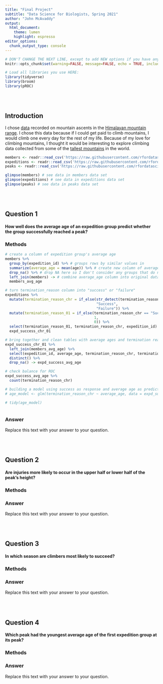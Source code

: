 ```yaml
---
title: "Final Project"
subtitle: "Data Science for Biologists, Spring 2021"
author: "John McAvaddy"
output: 
  html_document:
    theme: lumen
    highlight: espresso
editor_options: 
  chunk_output_type: console
---
```


```r
# DON'T CHANGE THE NEXT LINE, except to add NEW options if you have any.
knitr::opts_chunk$set(warning=FALSE, message=FALSE, echo = TRUE, include = TRUE)

# Load all libraries you use HERE:
library(tidyverse)
library(broom)
library(pROC)
```

<br><br>

## Introduction

I chose [data](https://github.com/rfordatascience/tidytuesday/tree/master/data/2020/2020-09-22) recorded on mountain ascents in the [Himalayan mountain range](https://en.wikipedia.org/wiki/Himalayas). I chose this data because if I could get paid to climb mountains, I would climb one every day for the rest of my life. Because of my love for climbing mountains, I thought it would be interesting to explore climbing data collected from some of the [tallest mountains](https://en.wikipedia.org/wiki/List_of_highest_mountains_on_Earth) in the world. 

```r
members <- readr::read_csv('https://raw.githubusercontent.com/rfordatascience/tidytuesday/master/data/2020/2020-09-22/members.csv')
expeditions <- readr::read_csv('https://raw.githubusercontent.com/rfordatascience/tidytuesday/master/data/2020/2020-09-22/expeditions.csv')
peaks <- readr::read_csv('https://raw.githubusercontent.com/rfordatascience/tidytuesday/master/data/2020/2020-09-22/peaks.csv')

glimpse(members) # see data in members data set
glimpse(expeditions) # see data in expeditions data set
glimpse(peaks) # see data in peaks data set
```

<br><br>

## Question 1

#### How well does the average age of an expedition group predict whether the group successfully reached a peak?

### Methods
```r
# create a column of expedition group's average age
members %>%
  group_by(expedition_id) %>% # groups rows by similar values in
  summarize(average_age = mean(age)) %>% # create new column of average ages of each expedition group
  drop_na() %>% # drop NA here so I don't consider any groups that do not have a "complete" average age
  left_join(members) -> # combine average_age column into original data set
  members_avg_age

# turn termination_reason column into "success" or "failure"
expeditions %>%
  mutate(termination_reason_chr = if_else(str_detect(termination_reason, "Success"),
                                          "Success",
                                          "Failure")) %>%
  mutate(termination_reason_01 = if_else(termination_reason_chr == "Success",
                                         1,
                                         0)) %>%
  select(termination_reason_01, termination_reason_chr, expedition_id) -> 
  expd_success_chr_01

# bring together and clean tables with average ages and termination reasons
expd_success_chr_01 %>%
  left_join(members_avg_age) %>%
  select(expedition_id, average_age, termination_reason_chr, termination_reason_01) %>%
  distinct() %>%
  drop_na() -> expd_success_avg_age


```

```r
# check balance for ROC
expd_success_avg_age %>%
  count(termination_reason_chr)

# building a model using success as response and average age as predictor
# age_model <- glm(termination_reason_chr ~ average_age, data = expd_success_avg_age, family = "binomial")

# tidy(age_model)


```

```r
```
### Answer

Replace this text with your answer to your question.


<br><br>

## Question 2

#### Are injuries more likely to occur in the upper half or lower half of the peak's height?
### Methods

### Answer

Replace this text with your answer to your question.

<br><br>

## Question 3

#### In which season are climbers most likely to succeed?

### Methods

### Answer

Replace this text with your answer to your question.


<br><br>

## Question 4

#### Which peak had the youngest average age of the first expedition group at its peak?

### Methods

### Answer

Replace this text with your answer to your question.
